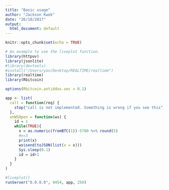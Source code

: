 ```yaml
---
title: "Basic usage"
author: "Jackson Kwok"
date: "26/10/2017"
output:
  html_document: default
---
```


```r
knitr::opts_chunk$set(echo = TRUE)
```

```r
# An example to use the liveplot function.
library(httpuv)
library(jsonlite)
#library(devtools)
#install("/Users/yan/Desktop/REALTIME/realtime")
library(realtime)
library(Rbitcoin)

options(Rbitcoin.antiddos.sec = 0.1)

app <- list(
  call = function(req) {
    stop("call is not implemented. Something is wrong if you see this")
  },
  onWSOpen = function(ws) {
    id = 1
    while(TRUE){
      x = as.numeric(fromBTC(1))-5700 %>% round(5)
      #x=3
      print(x)
      ws$send(toJSON(list(x = x)))
      Sys.sleep(0.1)
      id = id+1
    }
  }
)

#liveplot()
runServer("0.0.0.0", 9454, app, 250)
```

